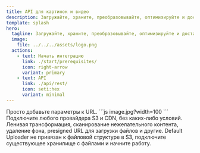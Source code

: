 ```yaml
---
title: API для картинок и видео
description: Загружайте, храните, преобразовывайте, оптимизируйте и доставляйте изображения, видео и документы.
template: splash
hero:
  tagline: Загружайте, храните, преобразовывайте, оптимизируйте и доставляйте изображения, видео и документы.
  image:
    file: ../../../assets/logo.png
  actions:
    - text: Начать интеграцию
      link: ./start/prerequisites/
      icon: right-arrow
      variant: primary
    - text: API
      link: ./api/rest/
      icon: seti:hex
      variant: minimal
---
```



<CardGrid>
  <Card title="Простой и функциональный API" icon="pencil">
    Просто добавьте параметры к URL.
    ```js
    image.jpg?width=100
    ```
  </Card>
  <Card title="Свободный выбор провайдера S3 и CDN" icon="puzzle">
    Подключите любого провайдера S3 и CDN, без каких-либо условий.
  </Card>
  <Card title="Дополнительные возможности" icon="setting">
    Ленивая трансформация, сканирование нежелательного контента, удаление фона, presigned URL для загрузки файлов и другие.
  </Card>
  <Card title="Легкая миграция" icon="sun">
    Default Uploader не привязан к файловой структуре в S3, подключите существующее хранилище с файлами и начните работу.
  </Card>
</CardGrid>
